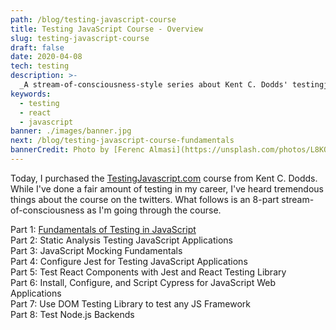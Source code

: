 ```yaml
---
path: /blog/testing-javascript-course
title: Testing JavaScript Course - Overview
slug: testing-javascript-course
draft: false
date: 2020-04-08
tech: testing
description: >-
  _A stream-of-consciousness-style series about Kent C. Dodds' testingjavascript.com course_
keywords:
  - testing
  - react
  - javascript
banner: ./images/banner.jpg
next: /blog/testing-javascript-course-fundamentals
bannerCredit: Photo by [Ferenc Almasi](https://unsplash.com/photos/L8KQIPCODV8)
---
```


Today, I purchased the [TestingJavascript.com](https://testingjavascript.com/)
course from Kent C. Dodds. While I've done a fair amount of testing in my
career, I've heard tremendous things about the course on the twitters. What
follows is an 8-part stream-of-consciousness as I'm going through the course.

Part 1: [Fundamentals of Testing in JavaScript](/blog/testing-javascript-course-fundamentals)  
Part 2: Static Analysis Testing JavaScript Applications  
Part 3: JavaScript Mocking Fundamentals  
Part 4: Configure Jest for Testing JavaScript Applications  
Part 5: Test React Components with Jest and React Testing Library  
Part 6: Install, Configure, and Script Cypress for JavaScript Web Applications  
Part 7: Use DOM Testing Library to test any JS Framework  
Part 8: Test Node.js Backends
